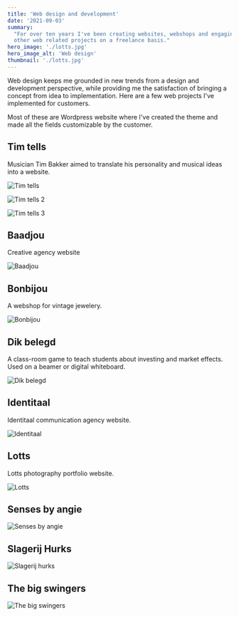 ```yaml
---
title: 'Web design and development'
date: '2021-09-03'
summary:
  "For over ten years I've been creating websites, webshops and engaging in
  other web related projects on a freelance basis."
hero_image: './lotts.jpg'
hero_image_alt: 'Web design'
thumbnail: './lotts.jpg'
---
```


Web design keeps me grounded in new trends from a design and development
perspective, while providing me the satisfaction of bringing a concept from idea
to implementation. Here are a few web projects I've implemented for customers.

Most of these are Wordpress website where I've created the theme and made all
the fields customizable by the customer.

## Tim tells

Musician Tim Bakker aimed to translate his personality and musical ideas into a
website.

![Tim tells](./timtells.jpg)

![Tim tells 2](./timtells-2.jpg)

![Tim tells 3](./timtells-3.jpg)

## Baadjou

Creative agency website

![Baadjou](./baadjou.jpg)

## Bonbijou

A webshop for vintage jewelery.

![Bonbijou](./bonbijou.jpg)

## Dik belegd

A class-room game to teach students about investing and market effects. Used on
a beamer or digital whiteboard.

![Dik belegd](./dikbelegd.jpg)

## Identitaal

Identitaal communication agency website.

![Identitaal](./identitaal.jpg)

## Lotts

Lotts photography portfolio website.

![Lotts](./lotts.jpg)

## Senses by angie

![Senses by angie](./sensesbyangie.jpg)

## Slagerij Hurks

![Slagerij hurks](./slagerijhurks.png)

## The big swingers

![The big swingers](./thebigswingers.jpg)
